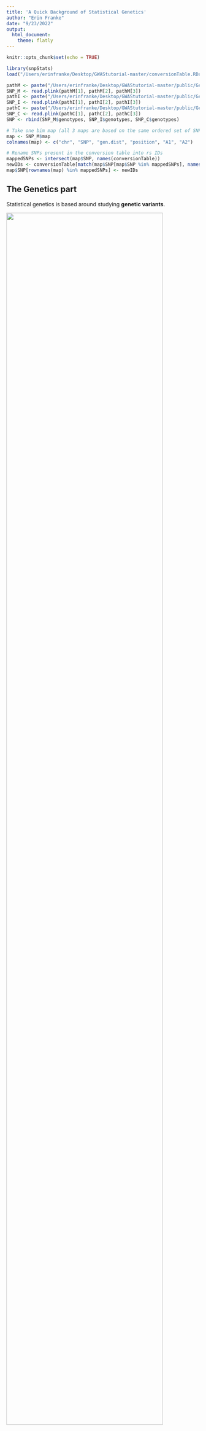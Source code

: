 ```yaml
---
title: 'A Quick Background of Statistical Genetics'
author: "Erin Franke"
date: "9/23/2022"
output: 
  html_document:
    theme: flatly
---
```


```r
knitr::opts_chunk$set(echo = TRUE)
```

```r
library(snpStats)
load("/Users/erinfranke/Desktop/GWAStutorial-master/conversionTable.RData")

pathM <- paste("/Users/erinfranke/Desktop/GWAStutorial-master/public/Genomics/108Malay_2527458snps", c(".bed", ".bim", ".fam"), sep = "")
SNP_M <- read.plink(pathM[1], pathM[2], pathM[3])
pathI <- paste("/Users/erinfranke/Desktop/GWAStutorial-master/public/Genomics/105Indian_2527458snps", c(".bed", ".bim", ".fam"), sep = "")
SNP_I <- read.plink(pathI[1], pathI[2], pathI[3])
pathC <- paste("/Users/erinfranke/Desktop/GWAStutorial-master/public/Genomics/110Chinese_2527458snps", c(".bed", ".bim", ".fam"), sep = "")
SNP_C <- read.plink(pathC[1], pathC[2], pathC[3])
SNP <- rbind(SNP_M$genotypes, SNP_I$genotypes, SNP_C$genotypes)

# Take one bim map (all 3 maps are based on the same ordered set of SNPs)
map <- SNP_M$map
colnames(map) <- c("chr", "SNP", "gen.dist", "position", "A1", "A2")

# Rename SNPs present in the conversion table into rs IDs
mappedSNPs <- intersect(map$SNP, names(conversionTable))
newIDs <- conversionTable[match(map$SNP[map$SNP %in% mappedSNPs], names(conversionTable))]
map$SNP[rownames(map) %in% mappedSNPs] <- newIDs
```

## The Genetics part

Statistical genetics is based around studying **genetic variants**.

![](geneticvariants.png){width='90%'}

We can study these genetic variants with something known as a **Genetic- Wide Association Study (GWAS)**.

![](gwas.png){width='90%'}

## The Statistics part 


### Matrix proof why linear regression doesn't work



### Marginal regression in action 

We have 323 individuals and 2527458 SNPs.
```r
SNP
```

Get the minor allele frequency:
```r
map_clean <- map %>%
  rename("snp.name" = "SNP",
         "chromosome" = "chr", 
         "cM" = "gen.dist", 
         "allele.1" = "A1", 
         "allele.2" = "A2") %>%
  filter(snp.name != ".")
maf <- col.summary(map)$MAF
head(maf)
```

